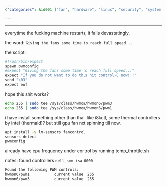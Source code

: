 ```yaml
---
{"categories": &id001 ["fan", "hardware", "linux", "security", "system manage", "thermal"], "category": "Linux", "date": "2022-08-11 04:25:28", "description": "This article explains how to troubleshoot and resolve a fan issue on a Linux machine by installing i8kctl and thermald, configuring pwmconfig with Expect for fan control, and allowing sufficient time for the fans to reach full speed.", "tags": *id001, "title": "Linux Fan Not Spinning, GPU Fan Not Spinning"}

---
```


------

everytime the fucking machine restarts, it fails devastatingly.

the word: `Giving the fans some time to reach full speed...`

the script:
```bash
#!/usr/bin/expect
spawn pwmconfig
#expect "Giving the fans some time to reach full speed..."
expect "If you do not want to do this hit control-C now!!!"
send "\03"
expect eof

```

hope this shit works?
```bash
echo 255 | sudo tee /sys/class/hwmon/hwmon6/pwm3
echo 255 | sudo tee /sys/class/hwmon/hwmon6/pwm1

```

i have install something other than that. like i8kctl, some thermal controllers by intel (thermald)? but still gpu fan not spinning till now.
```bash
apt install -y lm-sensors fancontrol
sensors-detect
pwmconfig

```

already have cpu frequency under control by running temp_throttle.sh

notes: found controllers `dell_smm-isa-0000`
```bash
Found the following PWM controls:
hwmon6/pwm1           current value: 255
hwmon6/pwm3           current value: 255

```

